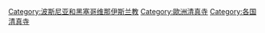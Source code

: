 {{Commons category|Mosques in Bosnia and Herzegovina}}

[[Category:波斯尼亚和黑塞哥维那伊斯兰教|Category:波斯尼亚和黑塞哥维那伊斯兰教]]
[[Category:歐洲清真寺|Category:歐洲清真寺]]
[[Category:各国清真寺|Category:各国清真寺]]